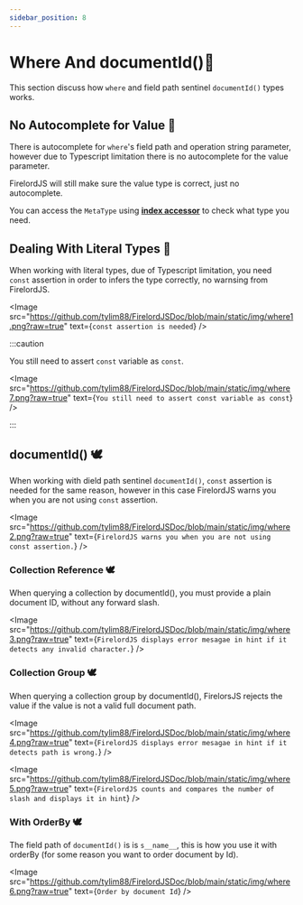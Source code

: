 ```yaml
---
sidebar_position: 8
---
```


# Where And documentId()🍒

This section discuss how `where` and field path sentinel `documentId()` types works.


## No Autocomplete for Value 🐧

There is autocomplete for `where`'s field path and operation string parameter, however due to Typescript limitation there is no autocomplete for the value parameter.

FirelordJS will still make sure the value type is correct, just no autocomplete.

You can access the `MetaType` using **[index accessor](./metatype#index-accessor-%EF%B8%8F)** to check what type you need.

## Dealing With Literal Types 🐧

When working with literal types, due of Typescript limitation, you need `const` assertion in order to infers the type correctly, no warnsing from FirelordJS.

<Image
	src="https://github.com/tylim88/FirelordJSDoc/blob/main/static/img/where1.png?raw=true"
	text={`const assertion is needed`}
/>

:::caution

You still need to assert `const` variable as `const`.

<Image
	src="https://github.com/tylim88/FirelordJSDoc/blob/main/static/img/where7.png?raw=true"
	text={`You still need to assert const variable as const`}
/>

:::

## documentId() 🕊️

When working with dield path sentinel `documentId()`, `const` assertion is needed for the same reason, however in this case FirelordJS warns you when you are not using `const` assertion.

<Image
	src="https://github.com/tylim88/FirelordJSDoc/blob/main/static/img/where2.png?raw=true"
	text={`FirelordJS warns you when you are not using const assertion.`}
/>

### Collection Reference 🕊️

When querying a collection by documentId(), you must provide a plain document ID, without any forward slash.

<Image
	src="https://github.com/tylim88/FirelordJSDoc/blob/main/static/img/where3.png?raw=true"
	text={`FirelordJS displays error mesagae in hint if it detects any invalid character.`}
/>

### Collection Group 🕊️

When querying a collection group by documentId(), FirelorsJS rejects the value if the value is not a valid full document path.

<Image
	src="https://github.com/tylim88/FirelordJSDoc/blob/main/static/img/where4.png?raw=true"
	text={`FirelordJS displays error mesagae in hint if it detects path is wrong.`}
/>

<Image
	src="https://github.com/tylim88/FirelordJSDoc/blob/main/static/img/where5.png?raw=true"
	text={`FirelordJS counts and compares the number of slash and displays it in hint`}
/>

### With OrderBy 🕊️

The field path of `documentId()` is is `s__name__`, this is how you use it with orderBy (for some reason you want to order document by Id).

<Image
	src="https://github.com/tylim88/FirelordJSDoc/blob/main/static/img/where6.png?raw=true"
	text={`Order by document Id`}
/>
